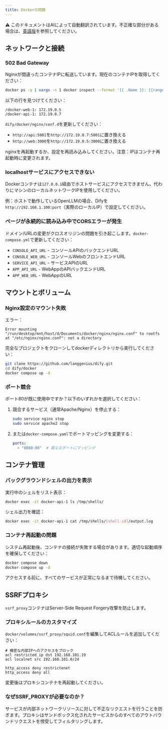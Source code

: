 ```yaml
---
title: Dockerの問題
---
```


<Note> ⚠️ このドキュメントはAIによって自動翻訳されています。不正確な部分がある場合は、[英語版](/en/self-hosting/troubleshooting/docker-issues)を参照してください。</Note>

## ネットワークと接続

### 502 Bad Gateway

Nginxが間違ったコンテナIPに転送しています。現在のコンテナIPを取得してください：

```bash
docker ps -q | xargs -n 1 docker inspect --format '{{ .Name }}: {{range .NetworkSettings.Networks}}{{.IPAddress}}{{end}}'
```

以下の行を見つけてください：
```
/docker-web-1: 172.19.0.5
/docker-api-1: 172.19.0.7
```

`dify/docker/nginx/conf.d`を更新してください：
- `http://api:5001`を`http://172.19.0.7:5001`に置き換える
- `http://web:3000`を`http://172.19.0.5:3000`に置き換える

nginxを再起動するか、設定を再読み込みしてください。注意：IPはコンテナ再起動時に変更されます。

### localhostサービスにアクセスできない

Dockerコンテナは`127.0.0.1`経由でホストサービスにアクセスできません。代わりにマシンのローカルネットワークIPを使用してください。

例：ホストで動作しているOpenLLMの場合、Difyを`http://192.168.1.100:port`（実際のローカルIP）で設定してください。

### ページが永続的に読み込み中でCORSエラーが発生

ドメイン/URLの変更がクロスオリジンの問題を引き起こします。`docker-compose.yml`で更新してください：

- `CONSOLE_API_URL` - コンソールAPIのバックエンドURL
- `CONSOLE_WEB_URL` - コンソールWebのフロントエンドURL
- `SERVICE_API_URL` - サービスAPIのURL
- `APP_API_URL` - WebAppのAPIバックエンドURL
- `APP_WEB_URL` - WebAppのURL

## マウントとボリューム

### Nginx設定のマウント失敗

エラー：
```
Error mounting "/run/desktop/mnt/host/d/Documents/docker/nginx/nginx.conf" to rootfs at "/etc/nginx/nginx.conf": not a directory
```

完全なプロジェクトをクローンしてdockerディレクトリから実行してください：

```bash
git clone https://github.com/langgenius/dify.git
cd dify/docker
docker compose up -d
```

### ポート競合

ポート80が既に使用中ですか？以下のいずれかを選択してください：

1. 競合するサービス（通常Apache/Nginx）を停止する：
   ```bash
   sudo service nginx stop
   sudo service apache2 stop
   ```

2. または`docker-compose.yaml`でポートマッピングを変更する：
   ```yaml
   ports:
     - "8080:80"  # 異なるポートにマッピング
   ```

## コンテナ管理

### バックグラウンドシェルの出力を表示

実行中のシェルをリスト表示：
```bash
docker exec -it docker-api-1 ls /tmp/shells/
```

シェル出力を確認：
```bash
docker exec -it docker-api-1 cat /tmp/shells/[shell-id]/output.log
```

### コンテナ再起動の問題

システム再起動後、コンテナの接続が失敗する場合があります。適切な起動順序を確保してください：

```bash
docker compose down
docker compose up -d
```

アクセスする前に、すべてのサービスが正常になるまで待機してください。

## SSRFプロキシ

`ssrf_proxy`コンテナはServer-Side Request Forgery攻撃を防止します。

### プロキシルールのカスタマイズ

`docker/volumes/ssrf_proxy/squid.conf`を編集してACLルールを追加してください：

```
# 機密な内部IPへのアクセスをブロック
acl restricted_ip dst 192.168.101.19
acl localnet src 192.168.101.0/24

http_access deny restrictenet
http_access deny all
```

変更後はプロキシコンテナを再起動してください。

### なぜSSRF_PROXYが必要なのか？

サービスが内部ネットワークリソースに対して不正なリクエストを行うことを防ぎます。プロキシはサンドボックス化されたサービスからのすべてのアウトバウンドリクエストを傍受してフィルタリングします。